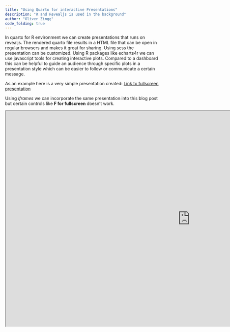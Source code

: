 ```yaml
---
title: "Using Quarto for interactive Presentations"
description: "R and Revealjs is used in the background"
author: "Oliver Zingg"
code_folding: true
---
```


In quarto for R environment we can create presentations that runs on revealjs. 
The rendered quarto file results in a HTML file that can be open in regular browsers and makes it great for sharing. 
Using scss the presentation can be customized. 
Using R packages like echarts4r we can use javascript tools for creating interactive plots.
Compared to a dashboard this can be helpful to guide an audience through specific plots in a presentation style which can be easier to follow or communicate a certain message. 


As an example here is a very simple presentation created:
[Link to fullscreen presentation](https://oli9402.github.io/Revealjs/)


Using *iframes* we can incorporate the same presentation into this blog post but certain controls like **F for fullscreen** doesn't work. 

```{=html}
<iframe width="1200" height="700" src="https://oli9402.github.io/Revealjs/" title="Quarto Presentation" data-external="1"></iframe>
```

